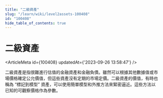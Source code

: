```yaml
---
title: "二級資產"
slug: "/learn/wiki/level2assets-100408"
id: "100408"
hide_table_of_contents: true
---
```



# 二級資產

<ArticleMeta id={100408} updatedAt={'2023-09-26 13:58:47'} />
<div className='border-solid border-b border-t-0 my-4 border-[var(--ifm-color-gray-300)]' />

二級資產是指很難進行估值的金融資產和金融負債。雖然可以根據其他數據值或市場價格確定公允價值，但這些資產沒有定期的市場定價。二級資產的價值，有時也稱為 “標記到模型” 資產，可以使用簡單模型和外推方法來緊密逼近。這些方法以已知的可觀察價格作為參數。
